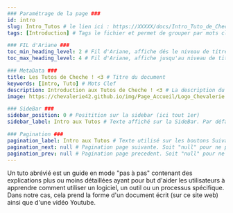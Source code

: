 ```yaml
---
### Paramétrage de la page ###
id: intro
slug: Intro_Tutos # le lien ici : https://XXXXX/docs/Intro_Tuto_de_Cheche
tags: [Introduction] # Tags le fichier et permet de grouper par mots clef

### FIL d'Ariane ###
toc_min_heading_level: 2 # Fil d'Ariane, affiche dés le niveau de titre 2. Par Défaut : 2
toc_max_heading_level: 4 # Fil d'Ariane, affiche jusqu'au niveau de titre 4. Par défaut : 3

### MetaData ###
title: Les Tutos de Cheche ! <3 # Titre du document
keywords: [Intro, Tuto] # Mots Clef
description: Introduction aux Tutos de Cheche ! <3 # La description du document
image: https://chevalerie42.github.io/img/Page_Accueil/Logo_Chevalerie.png # Image utilisé par les liens vers cette page. A 1ere vue il faut privilégier les liens externe

### SideBar ###
sidebar_position: 0 # Positition sur la sidebar (ici tout 1er)
sidebar_label: Intro aux Tutos # Texte affiché sur la SideBar. Par défaut ce sera le "title"

### Pagination ###
pagination_label: Intro aux Tutos # Texte utilisé sur les boutons Suivant/Précédent. Par defaut "Title"
pagination_next: null # Pagination page suivante. Soit "null" pour ne pas en ajotuer. Soit dossier/fichier (Réseau/Intro_Reseau)
pagination_prev: null # Pagination page precedent. Soit "null" pour ne pas en ajotuer. Soit dossier/fichier (Réseau/Intro_Reseau)
---
```



Un <Term popup="Guide en mode 'pas à pas'" reference="/glossaire/tuto">tuto</Term> abrévié est un guide en mode "pas à pas" contenant des explications plus ou moins détaillées ayant pour but d'aider les utilisateurs à apprendre comment utiliser un logiciel, un outil ou un processus spécifique. Dans notre cas, cela prend la forme d'un document écrit (sur ce site web) ainsi que d'une vidéo Youtube.
